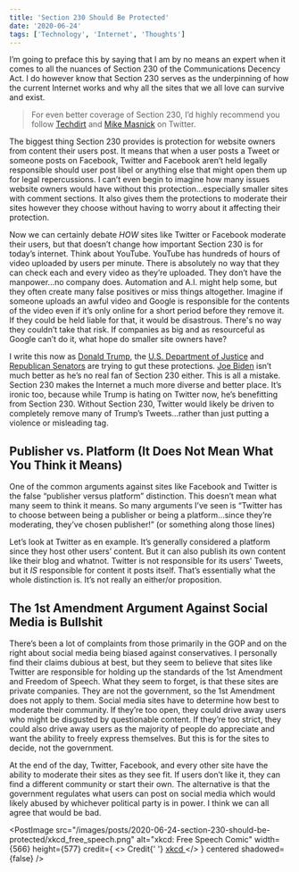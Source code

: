 ```yaml
---
title: 'Section 230 Should Be Protected'
date: '2020-06-24'
tags: ['Technology', 'Internet', 'Thoughts']
---
```


I’m going to preface this by saying that I am by no means an expert when it comes to all the nuances of Section 230 of the Communications Decency Act. I do however know that Section 230 serves as the underpinning of how the current Internet works and why all the sites that we all love can survive and exist.

> For even better coverage of Section 230, I’d highly recommend you follow [Techdirt](https://www.techdirt.com) and [Mike Masnick](https://twitter.com/mmasnick) on Twitter.

The biggest thing Section 230 provides is protection for website owners from content their users post. It means that when a user posts a Tweet or someone posts on Facebook, Twitter and Facebook aren’t held legally responsible should user post libel or anything else that might open them up for legal repercussions. I can’t even begin to imagine how many issues website owners would have without this protection...especially smaller sites with comment sections. It also gives them the protections to moderate their sites however they choose without having to worry about it affecting their protection.

Now we can certainly debate _HOW_ sites like Twitter or Facebook moderate their users, but that doesn’t change how important Section 230 is for today’s internet. Think about YouTube. YouTube has hundreds of hours of video uploaded by users per minute. There is absolutely no way that they can check each and every video as they’re uploaded. They don’t have the manpower...no company does. Automation and A.I. might help some, but they often create many false positives or miss things altogether. Imagine if someone uploads an awful video and Google is responsible for the contents of the video even if it’s only online for a short period before they remove it. If they could be held liable for that, it would be disastrous. There's no way they couldn’t take that risk. If companies as big and as resourceful as Google can’t do it, what hope do smaller site owners have?

I write this now as [Donald Trump](https://www.techdirt.com/articles/20200528/01321044592/two-things-to-understand-about-trumps-executive-order-social-media-1-distraction-2-legally-meaningless.shtml), the [U.S. Department of Justice](https://www.techdirt.com/articles/20200617/13341644736/justice-department-releases-own-preposterous-recommendations-updating-section-230.shtml) and [Republican Senators](https://www.techdirt.com/articles/20200617/09243044732/senator-hawleys-section-230-reform-even-dumber-than-we-expected-would-launch-ton-vexatious-lawsuits.shtml) are trying to gut these protections. [Joe Biden](https://www.techdirt.com/articles/20200531/01363144611/joe-biden-wastes-huge-opportunity-to-support-free-speech-still-wants-to-revoke-section-230.shtml) isn’t much better as he’s no real fan of Section 230 either. This is all a mistake. Section 230 makes the Internet a much more diverse and better place. It’s ironic too, because while Trump is hating on Twitter now, he’s benefitting from Section 230. Without Section 230, Twitter would likely be driven to completely remove many of Trump’s Tweets...rather than just putting a violence or misleading tag.

## Publisher vs. Platform (It Does Not Mean What You Think it Means)

One of the common arguments against sites like Facebook and Twitter is the false “publisher versus platform” distinction. This doesn’t mean what many seem to think it means. So many arguments I’ve seen is “Twitter has to choose between being a publisher or being a platform...since they’re moderating, they’ve chosen publisher!” (or something along those lines)

Let’s look at Twitter as en example. It’s generally considered a platform since they host other users’ content. But it can also publish its own content like their blog and whatnot. Twitter is not responsible for its users' Tweets, but it _IS_ responsible for content it posts itself. That’s essentially what the whole distinction is. It’s not really an either/or proposition.

## The 1st Amendment Argument Against Social Media is Bullshit

There’s been a lot of complaints from those primarily in the GOP and on the right about social media being biased against conservatives. I personally find their claims dubious at best, but they seem to believe that sites like Twitter are responsible for holding up the standards of the 1st Amendment and Freedom of Speech. What they seem to forget, is that these sites are private companies. They are not the government, so the 1st Amendment does not apply to them. Social media sites have to determine how best to moderate their community. If they’re too open, they could drive away users who might be disgusted by questionable content. If they’re too strict, they could also drive away users as the majority of people do appreciate and want the ability to freely express themselves. But this is for the sites to decide, not the government.

At the end of the day, Twitter, Facebook, and every other site have the ability to moderate their sites as they see fit. If users don’t like it, they can find a different community or start their own. The alternative is that the government regulates what users can post on social media which would likely abused by whichever political party is in power. I think we can all agree that would be bad.

<PostImage
    src="/images/posts/2020-06-24-section-230-should-be-protected/xkcd_free_speech.png"
    alt="xkcd: Free Speech Comic"
    width={566}
    height={577}
    credit={
        <>
            Credit{' '}
            <a href="https://xkcd.com/1357/" title="xkcd: Free Speech Comic">
                xkcd
            </a>
        </>
    }
    centered
    shadowed={false}
/>
